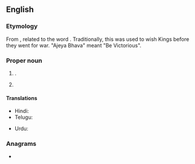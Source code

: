==English==

===Etymology===
From {{etyl|sa|en}}, related to the word {{m|sa|अजय||victorious; undefeatable;the avenger}}. Traditionally, this was used to wish Kings before they went for war. "Ajeya Bhava" meant "Be Victorious".

===Proper noun===
{{en-proper noun}}

# {{given name|male|from=Sanskrit}}.
# {{surname|from=India}}

====Translations====
{{trans-top|male given name}}
* Hindi: {{t+|hi|अजय}}
* Telugu: {{t|te|అజయ్}}
{{trans-mid}}
* Urdu: {{t|ur|اَجے}}
{{trans-bottom}}

===Anagrams===
* {{anagrams|en|a=aajy|Jaya}}